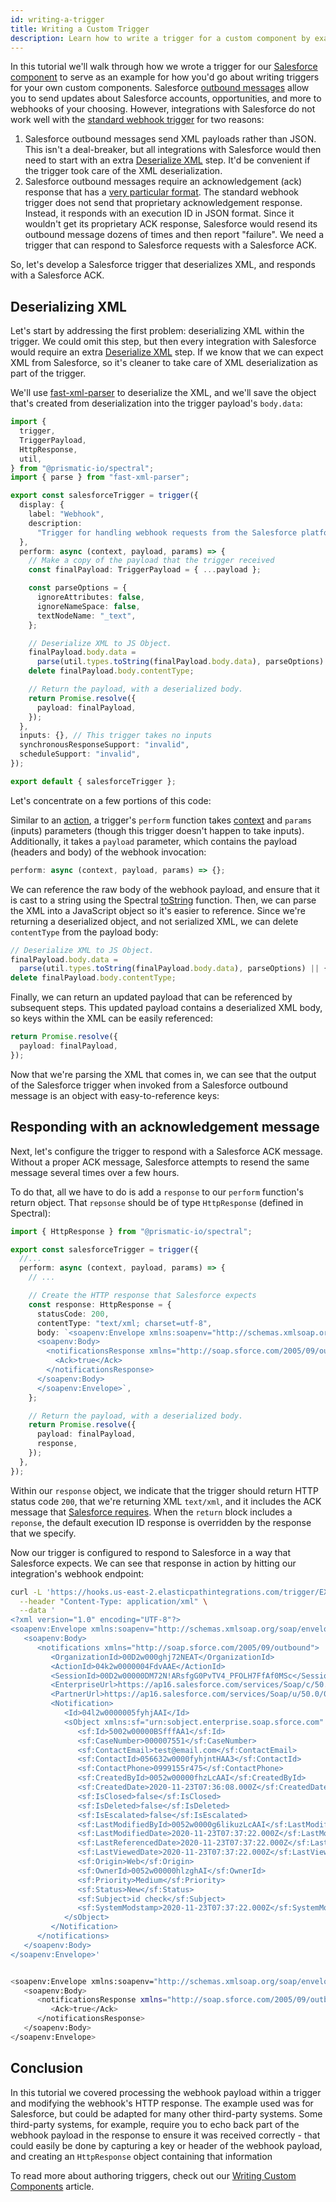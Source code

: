 ```yaml
---
id: writing-a-trigger
title: Writing a Custom Trigger
description: Learn how to write a trigger for a custom component by examining how our Salesforce trigger handles webhook requests.
---
```



In this tutorial we'll walk through how we wrote a trigger for our [Salesforce component](/composer/builder/builder-components/salesforce.mdx) to serve as an example for how you'd go about writing triggers for your own custom components.
Salesforce [outbound messages](https://developer.salesforce.com/docs/atlas.en-us.api.meta/api/sforce_api_om_outboundmessaging_understanding.htm) allow you to send updates about Salesforce accounts, opportunities, and more to webhooks of your choosing.
However, integrations with Salesforce do not work well with the [standard webhook trigger](/composer/builder/integration-triggers.mdx#webhook-triggers) for two reasons:

1. Salesforce outbound messages send XML payloads rather than JSON.
   This isn't a deal-breaker, but all integrations with Salesforce would then need to start with an extra [Deserialize XML](/composer/builder/builder-components/change-data-format.mdx#deserialize-xml) step.
   It'd be convenient if the trigger took care of the XML deserialization.
1. Salesforce outbound messages require an acknowledgement (ack) response that has a [very particular format](https://developer.salesforce.com/docs/atlas.en-us.api.meta/api/sforce_api_om_outboundmessaging_wsdl.htm).
   The standard webhook trigger does not send that proprietary acknowledgement response.
   Instead, it responds with an execution ID in JSON format.
   Since it wouldn't get its proprietary ACK response, Salesforce would resend its outbound message dozens of times and then report "failure".
   We need a trigger that can respond to Salesforce requests with a Salesforce ACK.

So, let's develop a Salesforce trigger that deserializes XML, and responds with a Salesforce ACK.

## Deserializing XML

Let's start by addressing the first problem: deserializing XML within the trigger.
We could omit this step, but then every integration with Salesforce would require an extra [Deserialize XML](/composer/builder/builder-components/change-data-format.mdx#deserialize-xml) step.
If we know that we can expect XML from Salesforce, so it's cleaner to take care of XML deserialization as part of the trigger.

We'll use [fast-xml-parser](https://www.npmjs.com/package/fast-xml-parser) to deserialize the XML, and we'll save the object that's created from deserialization into the trigger payload's `body.data`:

```typescript
import {
  trigger,
  TriggerPayload,
  HttpResponse,
  util,
} from "@prismatic-io/spectral";
import { parse } from "fast-xml-parser";

export const salesforceTrigger = trigger({
  display: {
    label: "Webhook",
    description:
      "Trigger for handling webhook requests from the Salesforce platform. Returns the expected response to Salesforce and converts the XML payload to an object for more convenient use in the rest of the flow.",
  },
  perform: async (context, payload, params) => {
    // Make a copy of the payload that the trigger received
    const finalPayload: TriggerPayload = { ...payload };

    const parseOptions = {
      ignoreAttributes: false,
      ignoreNameSpace: false,
      textNodeName: "_text",
    };

    // Deserialize XML to JS Object.
    finalPayload.body.data =
      parse(util.types.toString(finalPayload.body.data), parseOptions) || {};
    delete finalPayload.body.contentType;

    // Return the payload, with a deserialized body.
    return Promise.resolve({
      payload: finalPayload,
    });
  },
  inputs: {}, // This trigger takes no inputs
  synchronousResponseSupport: "invalid",
  scheduleSupport: "invalid",
});

export default { salesforceTrigger };
```

Let's concentrate on a few portions of this code:

Similar to an [action](/composer/builder/custom-components/writing-custom-components.mdx#writing-actions), a trigger's `perform` function takes [context](/composer/builder/custom-components/writing-custom-components.mdx#the-context-parameter) and `params` (inputs) parameters (though this trigger doesn't happen to take inputs).
Additionally, it takes a `payload` parameter, which contains the payload (headers and body) of the webhook invocation:

```typescript
perform: async (context, payload, params) => {};
```

We can reference the raw body of the webhook payload, and ensure that it is cast to a string using the Spectral [toString](/composer/builder/spectral/modules/_util_.md#const-tostring) function.
Then, we can parse the XML into a JavaScript object so it's easier to reference.
Since we're returning a deserialized object, and not serialized XML, we can delete `contentType` from the payload body:

```typescript
// Deserialize XML to JS Object.
finalPayload.body.data =
  parse(util.types.toString(finalPayload.body.data), parseOptions) || {};
delete finalPayload.body.contentType;
```

Finally, we can return an updated payload that can be referenced by subsequent steps.
This updated payload contains a deserialized XML body, so keys within the XML can be easily referenced:

```typescript
return Promise.resolve({
  payload: finalPayload,
});
```

Now that we're parsing the XML that comes in, we can see that the output of the Salesforce trigger when invoked from a Salesforce outbound message is an object with easy-to-reference keys:

<Screenshot
  filename="quickstarts/writing-a-trigger/deserialized-body.png"
  maxWidth="600px"
  alt="Integration Trigger step outputs in Composer integration designer"
/>

## Responding with an acknowledgement message

Next, let's configure the trigger to respond with a Salesforce ACK message.
Without a proper ACK message, Salesforce attempts to resend the same message several times over a few hours.

To do that, all we have to do is add a `response` to our `perform` function's return object.
That `repsonse` should be of type `HttpResponse` (defined in Spectral):

```typescript {1,8-19,24}
import { HttpResponse } from "@prismatic-io/spectral";

export const salesforceTrigger = trigger({
  //...
  perform: async (context, payload, params) => {
    // ...

    // Create the HTTP response that Salesforce expects
    const response: HttpResponse = {
      statusCode: 200,
      contentType: "text/xml; charset=utf-8",
      body: `<soapenv:Envelope xmlns:soapenv="http://schemas.xmlsoap.org/soap/envelope/">
      <soapenv:Body>
        <notificationsResponse xmlns="http://soap.sforce.com/2005/09/outbound">
          <Ack>true</Ack>
        </notificationsResponse>
      </soapenv:Body>
      </soapenv:Envelope>`,
    };

    // Return the payload, with a deserialized body.
    return Promise.resolve({
      payload: finalPayload,
      response,
    });
  },
});
```

Within our `response` object, we indicate that the trigger should return HTTP status code `200`, that we're returning XML `text/xml`, and it includes the ACK message that [Salesforce requires](https://developer.salesforce.com/docs/atlas.en-us.api.meta/api/sforce_api_om_outboundmessaging_wsdl.htm).
When the `return` block includes a `reponse`, the default execution ID response is overridden by the response that we specify.

Now our trigger is configured to respond to Salesforce in a way that Salesforce expects.
We can see that response in action by hitting our integration's webhook endpoint:

```bash
curl -L 'https://hooks.us-east-2.elasticpathintegrations.com/trigger/EXAMPLE==' \
  --header "Content-Type: application/xml" \
  --data '
<?xml version="1.0" encoding="UTF-8"?>
<soapenv:Envelope xmlns:soapenv="http://schemas.xmlsoap.org/soap/envelope/" xmlns:xsd="http://www.w3.org/2001/XMLSchema" xmlns:xsi="http://www.w3.org/2001/XMLSchema-instance">
   <soapenv:Body>
      <notifications xmlns="http://soap.sforce.com/2005/09/outbound">
         <OrganizationId>00D2w000ghj72NEAT</OrganizationId>
         <ActionId>04k2w0000004FdvAAE</ActionId>
         <SessionId>00D2w00000DM72N!ARsfgG0PvTV4_PFOLH7FfAf0MSc</SessionId>
         <EnterpriseUrl>https://ap16.salesforce.com/services/Soap/c/50.0/00D2w00000Dfhy2N\</EnterpriseUrl\>
         <PartnerUrl>https://ap16.salesforce.com/services/Soap/u/50.0/00D2w00000Dyh72N\</PartnerUrl\>
         <Notification>
            <Id>04l2w0000005fyhjAAI</Id>
            <sObject xmlns:sf="urn:sobject.enterprise.soap.sforce.com" xsi:type="sf:Case">
               <sf:Id>5002w00000BSfffAA1</sf:Id>
               <sf:CaseNumber>000007551</sf:CaseNumber>
               <sf:ContactEmail>test@email.com</sf:ContactEmail>
               <sf:ContactId>056632w0000fyhjntHAA3</sf:ContactId>
               <sf:ContactPhone>0999155r475</sf:ContactPhone>
               <sf:CreatedById>0052w00000fhzLcAAI</sf:CreatedById>
               <sf:CreatedDate>2020-11-23T07:36:08.000Z</sf:CreatedDate>
               <sf:IsClosed>false</sf:IsClosed>
               <sf:IsDeleted>false</sf:IsDeleted>
               <sf:IsEscalated>false</sf:IsEscalated>
               <sf:LastModifiedById>0052w0000g6likuzLcAAI</sf:LastModifiedById>
               <sf:LastModifiedDate>2020-11-23T07:37:22.000Z</sf:LastModifiedDate>
               <sf:LastReferencedDate>2020-11-23T07:37:22.000Z</sf:LastReferencedDate>
               <sf:LastViewedDate>2020-11-23T07:37:22.000Z</sf:LastViewedDate>
               <sf:Origin>Web</sf:Origin>
               <sf:OwnerId>0052w00000hlzghAI</sf:OwnerId>
               <sf:Priority>Medium</sf:Priority>
               <sf:Status>New</sf:Status>
               <sf:Subject>id check</sf:Subject>
               <sf:SystemModstamp>2020-11-23T07:37:22.000Z</sf:SystemModstamp>
            </sObject>
         </Notification>
      </notifications>
   </soapenv:Body>
</soapenv:Envelope>'


<soapenv:Envelope xmlns:soapenv="http://schemas.xmlsoap.org/soap/envelope/">
   <soapenv:Body>
      <notificationsResponse xmlns="http://soap.sforce.com/2005/09/outbound">
         <Ack>true</Ack>
      </notificationsResponse>
   </soapenv:Body>
</soapenv:Envelope>
```

## Conclusion

In this tutorial we covered processing the webhook payload within a trigger and modifying the webhook's HTTP response.
The example used was for Salesforce, but could be adapted for many other third-party systems.
Some third-party systems, for example, require you to echo back part of the webhook payload in the response to ensure it was received correctly - that could easily be done by capturing a key or header of the webhook payload, and creating an `HttpResponse` object containing that information

To read more about authoring triggers, check out our [Writing Custom Components](/composer/builder/custom-components/writing-custom-components.mdx#writing-triggers) article.
